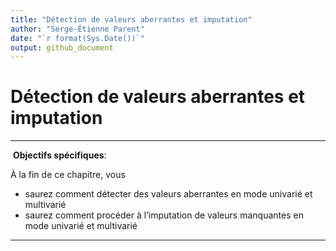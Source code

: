 ```yaml
---
title: "Détection de valeurs aberrantes et imputation"
author: "Serge-Étienne Parent"
date: "`r format(Sys.Date())`"
output: github_document
---
```


# Détection de valeurs aberrantes et imputation {#chapitre-outliers}


 ***
️\ **Objectifs spécifiques**:

À la fin de ce chapitre, vous

- saurez comment détecter des valeurs aberrantes en mode univarié et multivarié
- saurez comment procéder à l'imputation de valeurs manquantes en mode univarié et multivarié

 ***


